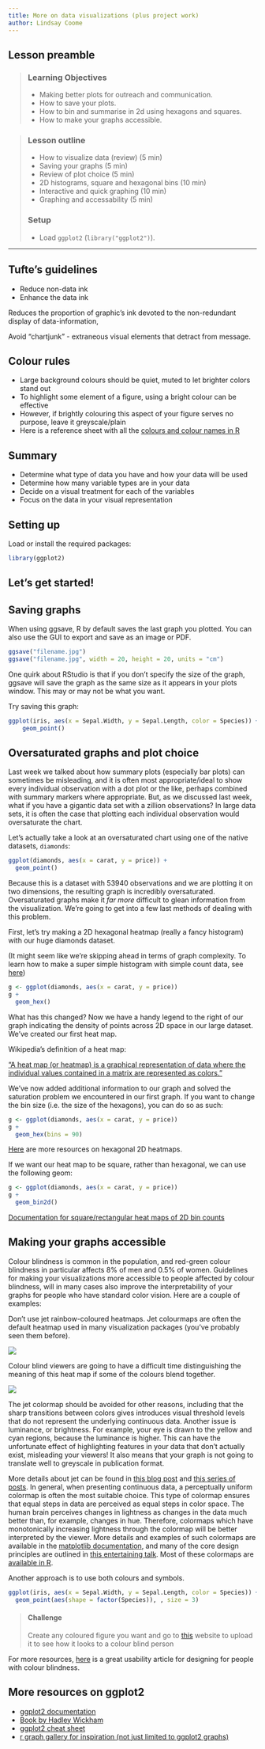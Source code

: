 ```yaml
---
title: More on data visualizations (plus project work)
author: Lindsay Coome
---
```


## Lesson preamble

> ### Learning Objectives
>
> - Making better plots for outreach and communication.
> - How to save your plots.
> - How to bin and summarise in 2d using hexagons and squares.
> - How to make your graphs accessible.

> 
> ### Lesson outline
>
> - How to visualize data (review) (5 min)
> - Saving your graphs (5 min)
> - Review of plot choice (5 min)
> - 2D histograms, square and hexagonal bins (10 min)
> - Interactive and quick graphing (10 min)
> - Graphing and accessability (5 min)
>
> ### Setup
>
> - Load `ggplot2` (`library("ggplot2")`).

-----

## Tufte's guidelines

* Reduce non-data ink
* Enhance the data ink

Reduces the proportion of graphic’s ink devoted to the non-redundant display of data-information,

Avoid "chartjunk" - extraneous visual elements that detract from message.

## Colour rules

* Large background colours should be quiet, muted to let brighter colors stand out
* To highlight some element of a figure, using a bright colour can be effective
* However, if brightly colouring this aspect of your figure serves no purpose, leave it greyscale/plain
* Here is a reference sheet with all the [colours and colour names in R](http://www.stat.columbia.edu/~tzheng/files/Rcolor.pdf)

## Summary

* Determine what type of data you have and how your data will be used
* Determine how many variable types are in your data
* Decide on a visual treatment for each of the variables 
* Focus on the data in your visual representation


## Setting up

Load or install the required packages:

```r
library(ggplot2)
```


## Let's get started!

## Saving graphs

When using ggsave, R by default saves the last graph you plotted. You can also use the GUI to export and save as an image or PDF.

```r
ggsave("filename.jpg")
ggsave("filename.jpg", width = 20, height = 20, units = "cm")
```

One quirk about RStudio is that if you don't specify the size of the graph, ggsave will save the graph as the same size as it appears in your plots window. This may or may not be what you want.

Try saving this graph:
```r
ggplot(iris, aes(x = Sepal.Width, y = Sepal.Length, color = Species)) + 
    geom_point()
```

## Oversaturated graphs and plot choice

Last week we talked about how summary plots (especially bar plots) can sometimes be misleading, and it is often most appropriate/ideal to show every individual observation with a dot plot or the like, perhaps combined with summary markers where appropriate. But, as we discussed last week, what if you have a gigantic data set with a zillion observations? In large data sets, it is often the case that plotting each individual observation would oversaturate the chart. 

Let's actually take a look at an oversaturated chart using one of the native datasets, `diamonds`:

```r
ggplot(diamonds, aes(x = carat, y = price)) + 
  geom_point()
```

Because this is a dataset with 53940 observations and we are plotting it on two dimensions, the resulting graph is incredibly oversaturated. Oversaturated graphs make it *far more* difficult to glean information from the visualization. We're going to get into a few last methods of dealing with this problem.

First, let's try making a 2D hexagonal heatmap (really a fancy histogram) with our huge diamonds dataset. 

(It might seem like we're skipping ahead in terms of graph complexity. To learn how to make a super simple histogram with simple count data, see [here](http://ggplot2.tidyverse.org/reference/geom_histogram.html))

```r
g <- ggplot(diamonds, aes(x = carat, y = price))
g + 
  geom_hex()
```

What has this changed? Now we have a handy legend to the right of our graph indicating the density of points across 2D space in our large dataset. We've created our first heat map.

Wikipedia's definition of a heat map:

["A heat map (or heatmap) is a graphical representation of data where the individual values contained in a matrix are represented as colors."](https://en.wikipedia.org/wiki/Heat_map)

We've now added additional information to our graph and solved the saturation problem we encountered in our first graph. If you want to change the bin size (i.e. the size of the hexagons), you can do so as such:

```r
g <- ggplot(diamonds, aes(x = carat, y = price))
g + 
  geom_hex(bins = 90)
```

[Here](http://ggplot2.tidyverse.org/reference/geom_hex.html) are more resources on hexagonal 2D heatmaps. 

If we want our heat map to be square, rather than hexagonal, we can use the following geom:

```r
g <- ggplot(diamonds, aes(x = carat, y = price))
g + 
  geom_bin2d()
```

[Documentation for square/rectangular heat maps of 2D bin counts](http://ggplot2.tidyverse.org/reference/geom_bin2d.html)

## Making your graphs accessible

Colour blindness is common in the population, and red-green colour blindness in particular affects 8% of men and 0.5% of women. Guidelines for making your visualizations more accessible to people affected by colour blindness, will in many cases also improve the interpretability of your graphs for people who have standard color vision. Here are a couple of examples:

Don't use jet rainbow-coloured heatmaps. Jet colourmaps are often the default heatmap used in many visualization packages (you've probably seen them before). 

![](./image/heatmap.png)

Colour blind viewers are going to have a difficult time distinguishing the meaning of this heat map if some of the colours blend together.

![](./image/colourblind.png)

The jet colormap should be avoided for other reasons, including that the sharp transitions between colors gives introduces visual threshold levels that do not represent the underlying continuous data. Another issue is luminance, or brightness. For example, your eye is drawn to the yellow and cyan regions, because the luminance is higher. This can have the unfortunate effect of highlighting features in your data that don't actually exist, misleading your viewers! It also means that your graph is not going to translate well to greyscale in publication format.

More details about jet can be found in [this blog post](https://jakevdp.github.io/blog/2014/10/16/how-bad-is-your-colormap/) and [this series of posts](https://mycarta.wordpress.com/2012/05/12/the-rainbow-is-dead-long-live-the-rainbow-part-1/). In general, when presenting continuous data, a perceptually uniform colormap is often the most suitable choice. This type of colormap ensures that equal steps in data are perceived as equal steps in color space. The human brain perceives changes in lightness as changes in the data much better than, for example, changes in hue. Therefore, colormaps which have monotonically increasing lightness through the colormap will be better interpreted by the viewer. More details and examples of such colormaps are available in the [matplotlib documentation](http://matplotlib.org/users/colormaps.html), and many of the core design principles are outlined in [this entertaining talk](https://www.youtube.com/watch?v=xAoljeRJ3lU). Most of these colormaps are [available in R](http://r4ds.had.co.nz/graphics-for-communication.html#fig:brewer). 

Another approach is to use both colours and symbols. 

```r
ggplot(iris, aes(x = Sepal.Width, y = Sepal.Length, color = Species)) + 
  geom_point(aes(shape = factor(Species)), , size = 3)
```

> #### Challenge
>
> Create any coloured figure you want and go to 
> [this](http://www.color-blindness.com/coblis-color-blindness-simulator/) 
> website to upload it to see how it 
> looks to a colour blind person 



For more resources, [here](http://blog.usabilla.com/how-to-design-for-color-blindness/) is a great usability article for designing for people with colour blindness.

## More resources on ggplot2

* [ggplot2 documentation](http://had.co.nz/ggplot2/)
* [Book by Hadley Wickham](https://www.amazon.com/ggplot2-Elegant-Graphics-Data-Analysis/dp/0387981403)
* [ggplot2 cheat sheet](https://www.rstudio.com/wp-content/uploads/2015/03/ggplot2-cheatsheet.pdf)
* [r graph gallery for inspiration (not just limited to ggplot2 graphs)](https://www.r-graph-gallery.com/all-graphs/)
